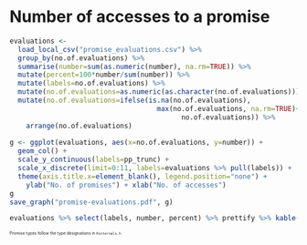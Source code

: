 # Number of accesses to a promise

``` r
evaluations <- 
  load_local_csv("promise_evaluations.csv") %>%
  group_by(no.of.evaluations) %>% 
  summarise(number=sum(as.numeric(number), na.rm=TRUE)) %>% 
  mutate(percent=100*number/sum(number)) %>%
  mutate(labels=no.of.evaluations) %>%
  mutate(no.of.evaluations=as.numeric(as.character(no.of.evaluations)))  %>%
  mutate(no.of.evaluations=ifelse(is.na(no.of.evaluations),
                        	  	    max(no.of.evaluations, na.rm=TRUE)+1, 
				                          no.of.evaluations)) %>% 
	arrange(no.of.evaluations)
										      
g <- ggplot(evaluations, aes(x=no.of.evaluations, y=number)) + 
  geom_col() +
  scale_y_continuous(labels=pp_trunc) +
  scale_x_discrete(limit=0:11, labels=evaluations %>% pull(labels)) +
  theme(axis.title.x=element_blank(), legend.position="none") +
	ylab("No. of promises") + xlab("No. of accesses")
g
save_graph("promise-evaluations.pdf", g)

evaluations %>% select(labels, number, percent) %>% prettify %>% kable(col.names=c("no. of evaluations","number","percentage"), align="lrr")
``` 

<div style="font-size: 50%">
Promise types follow the type designations in ``Rinternals.h``.  
</div>
